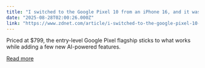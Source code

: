 ```yaml
---
title: "I switched to the Google Pixel 10 from an iPhone 16, and it was surprisingly delightful"
date: "2025-08-28T02:00:26.000Z"
link: "https://www.zdnet.com/article/i-switched-to-the-google-pixel-10-from-an-iphone-16-and-it-was-surprisingly-delightful/"
---
```


Priced at $799, the entry-level Google Pixel flagship sticks to what works while adding a few new AI-powered features.

[Read more](https://www.zdnet.com/article/i-switched-to-the-google-pixel-10-from-an-iphone-16-and-it-was-surprisingly-delightful/)
